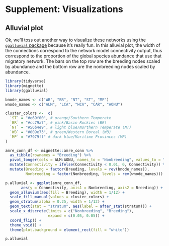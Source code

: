 # Supplement: Visualizations {#visualization}

## Alluvial plot

Ok, we'll toss out another way to visualize these networks using the [`ggalluvial` package](https://cran.r-project.org/web/packages/ggalluvial/vignettes/ggalluvial.htm) because it's really fun. In this alluvial plot, the width of the connections correspond to the network model connectivity output, thus correspond to the proportion of the global species abundance that use that migratory network. The bars on the top row are the breeding nodes scaled by abundance and the bottom row are the nonbreeding nodes scaled by abundance.


```r
library(tidyverse)
library(mignette)
library(ggalluvial)

bnode_names <- c("WB", "BR", "NT", "ST", "MP")
wnode_names <- c("ALM", "LCA", "HCA", "CAR", "AONU")

cluster_colors <-  c(
  `ST` = "#e69f00", # orange/Southern Temperate
  `BR` = "#cc79a7", # pink/Basin Rockies (BR)
  `NT` = "#56b4e9", # light blue/Northern Temperate (NT)
  `WB` = "#009e73", # green/Western Boreal (WB)
  `MP` = "#7979ff" # dark blue/Maritime Provinces (MP)
) 

amre_conn_df <- mignette::amre_conn %>%
  as_tibble(rownames = "Breeding") %>%
  pivot_longer(cols = ALM:AONU, names_to = "Nonbreeding", values_to = "Connectivity") %>%
  mutate(Connectivity = ifelse(Connectivity < 0.01, 0, Connectivity)) %>%
  mutate(Breeding = factor(Breeding, levels = rev(bnode_names)),
         Nonbreeding = factor(Nonbreeding, levels = rev(wnode_names)))

p.alluvial <- ggplot(amre_conn_df,
       aes(y = Connectivity, axis1 = Nonbreeding, axis2 = Breeding)) +
  geom_alluvium(aes(fill = Breeding), width = 1/12) +
  scale_fill_manual(values = cluster_colors) +
  geom_stratum(alpha = 0.25, width = 1/12) +
  geom_text(stat = "stratum", aes(label = after_stat(stratum))) +
  scale_x_discrete(limits = c("Nonbreeding", "Breeding"),
                   expand = c(0.05, 0.05)) + 
  coord_flip() +
  theme_void() +
  theme(plot.background = element_rect(fill = "white"))

p.alluvial
```
